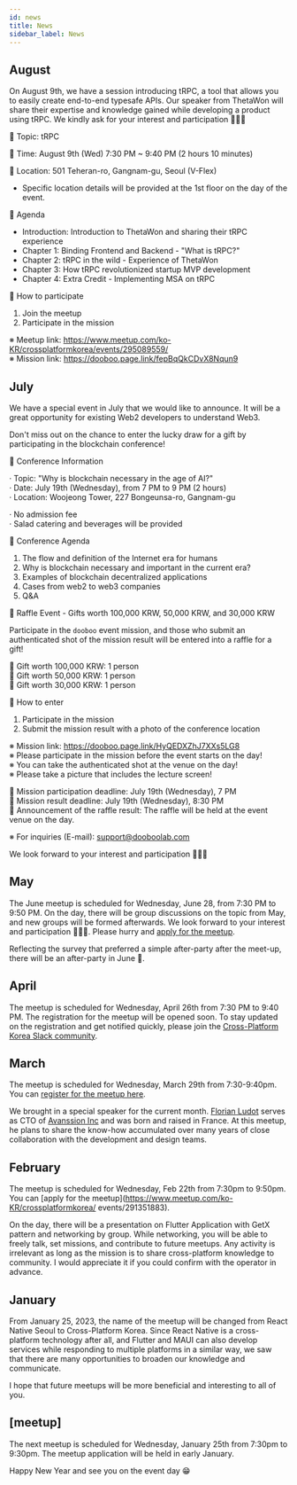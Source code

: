 ```yaml
---
id: news
title: News
sidebar_label: News
---
```



<AdFitTopFixed />

## August
On August 9th, we have a session introducing tRPC, a tool that allows you to easily create end-to-end typesafe APIs. Our speaker from ThetaWon will share their expertise and knowledge gained while developing a product using tRPC. We kindly ask for your interest and participation 🙇🏻‍♂️

📍 Topic: tRPC

📍 Time: August 9th (Wed) 7:30 PM ~ 9:40 PM (2 hours 10 minutes)

📍 Location: 501 Teheran-ro, Gangnam-gu, Seoul (V-Flex)
* Specific location details will be provided at the 1st floor on the day of the event.

📍 Agenda

- Introduction: Introduction to ThetaWon and sharing their tRPC experience
- Chapter 1: Binding Frontend and Backend - "What is tRPC?"
- Chapter 2: tRPC in the wild - Experience of ThetaWon
- Chapter 3: How tRPC revolutionized startup MVP development
- Chapter 4: Extra Credit - Implementing MSA on tRPC

📍 How to participate

1. Join the meetup
2. Participate in the mission

※ Meetup link: https://www.meetup.com/ko-KR/crossplatformkorea/events/295089559/<br/>
※ Mission link: https://dooboo.page.link/fepBqQkCDvX8Nqun9<br/>

## July
We have a special event in July that we would like to announce. It will be a great opportunity for existing Web2 developers to understand Web3.

Don't miss out on the chance to enter the lucky draw for a gift by participating in the blockchain conference!

📣 Conference Information

· Topic: "Why is blockchain necessary in the age of AI?"<br/>
· Date: July 19th (Wednesday), from 7 PM to 9 PM (2 hours)<br/>
· Location: Woojeong Tower, 227 Bongeunsa-ro, Gangnam-gu<br/>

· No admission fee<br/>
· Salad catering and beverages will be provided<br/>

📣 Conference Agenda

1. The flow and definition of the Internet era for humans
2. Why is blockchain necessary and important in the current era?
3. Examples of blockchain decentralized applications
4. Cases from web2 to web3 companies
5. Q&A


🎉 Raffle Event - Gifts worth 100,000 KRW, 50,000 KRW, and 30,000 KRW

Participate in the `dooboo` event mission, and those who submit an authenticated shot of the mission result will be entered into a raffle for a gift!

📍 Gift worth 100,000 KRW: 1 person<br/>
📍 Gift worth 50,000 KRW: 1 person<br/>
📍 Gift worth 30,000 KRW: 1 person<br/>


📍 How to enter

1. Participate in the mission
2. Submit the mission result with a photo of the conference location

※ Mission link: https://dooboo.page.link/HyQEDXZhJ7XXs5LG8<br/>
※ Please participate in the mission before the event starts on the day!<br/>
※ You can take the authenticated shot at the venue on the day!<br/>
※ Please take a picture that includes the lecture screen!<br/>

📍 Mission participation deadline: July 19th (Wednesday), 7 PM<br/>
📍 Mission result deadline: July 19th (Wednesday), 8:30 PM<br/>
📍 Announcement of the raffle result: The raffle will be held at the event venue on the day.

※ For inquiries (E-mail): support@dooboolab.com

We look forward to your interest and participation 🙇🏻‍♂️

## May
The June meetup is scheduled for Wednesday, June 28, from 7:30 PM to 9:50 PM. On the day, there will be group discussions on the topic from May, and new groups will be formed afterwards. We look forward to your interest and participation 🙇🏻‍♂️. Please hurry and [apply for the meetup](https://www.meetup.com/ko-KR/crossplatformkorea/events/293904379).

Reflecting the survey that preferred a simple after-party after the meet-up, there will be an after-party in June 🍻.

## April
The meetup is scheduled for Wednesday, April 26th from 7:30 PM to 9:40 PM. The registration for the meetup will be opened soon. To stay updated on the registration and get notified quickly, please join the [Cross-Platform Korea Slack community](https://dooboolab.com/joinCPKorea).

## March
The meetup is scheduled for Wednesday, March 29th from 7:30-9:40pm.
You can [register for the meetup here](https://www.meetup.com/en-KR/crossplatformkorea/events/291975474).

We brought in a special speaker for the current month. [Florian Ludot](https://github.com/florianldt) serves as CTO of [Avanssion Inc](https://avanssion.com) and was born and raised in France. At this meetup, he plans to share the know-how accumulated over many years of close collaboration with the development and design teams.

## February
The meetup is scheduled for Wednesday, Feb 22th from 7:30pm to 9:50pm.
You can [apply for the meetup](https://www.meetup.com/ko-KR/crossplatformkorea/
events/291351883).

On the day, there will be a presentation on Flutter Application with GetX pattern and networking by group. While networking, you will be able to freely talk, set missions, and contribute to future meetups.
Any activity is irrelevant as long as the mission is to share cross-platform knowledge to community. I would appreciate it if you could confirm with the operator in advance.

## January

From January 25, 2023, the name of the meetup will be changed from React Native Seoul to Cross-Platform Korea.
Since React Native is a cross-platform technology after all, and Flutter and MAUI can also develop services while responding to multiple platforms in a similar way, we saw that there are many opportunities to broaden our knowledge and communicate.

I hope that future meetups will be more beneficial and interesting to all of you.

## [meetup]

The next meetup is scheduled for Wednesday, January 25th from 7:30pm to 9:30pm. The meetup application will be held in early January.

Happy New Year and see you on the event day 😁
